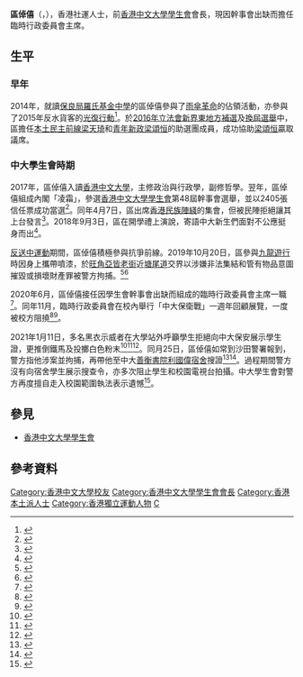 {{Infobox_officeholder
| name = 區倬僖
| native_name = Owen Au Cheuk-hei
| native_name_lang = en
| image =
| width = 
| sex = 男
| office = [[香港中文大學學生會|香港中文大學學生會]]臨時行政委員會主席
| term_start = 2020年
| term_end = 
| predecessor   = 蘇浚鋒
| office1 = [[香港中文大學學生會|香港中文大學學生會]]會長
| term_start1    = 2018年
| term_end1      = 2019年
| predecessor1   = 區子灝
| successor1     = 蘇浚鋒
| party = 
| Native place = 
| nationality = {{CNHK}}
| residence = 
| date of birth = {{birth year and age|1999}}<ref name="matters">{{Cite web|url=https://matters.news/@owench1999|title=區倬僖Matters個人介紹|access-date=2021-01-26|archive-date=2021-02-03|archive-url=https://web.archive.org/web/20210203022602/https://matters.news/@owench1999|dead-url=no}}</ref>
| place of birth = {{HKG}}
| occupation = 
| religion = 
| spouse = 
| relatives = 
| alma_mater = [[香港中文大學|香港中文大學]][[善衡書院|善衡書院]]
| educate = 
| past =
| work = 
}}
'''區倬僖'''（{{lang-en|Owen Au Cheuk-hei}}，{{bd|1999年||CatIdx=Au}}），香港社運人士，前[[香港中文大學學生會|香港中文大學學生會]]會長，現因幹事會出缺而擔任臨時行政委員會主席。 

== 生平 ==
=== 早年 ===
2014年，就讀[[保良局羅氏基金中學|保良局羅氏基金中學]]的區倬僖參與了[[雨傘革命|雨傘革命]]的佔領活動，亦參與了2015年反水貨客的[[光復行動|光復行動]]<ref name="mj">{{Cite web|url=https://www.mpweekly.com/culture/香港社運-學生會-中文大學-81601/amp|title=孤舟獨釣寒江雪 中大學生會會長區倬僖：上學生會是吃力不討好的事|date=2018-09-03|publisher=明周文化|access-date=2020-01-26|archive-date=2021-02-13|archive-url=https://web.archive.org/web/20210213134351/https://www.mpweekly.com/culture/%e9%a6%99%e6%b8%af%e7%a4%be%e9%81%8b-%e5%ad%b8%e7%94%9f%e6%9c%83-%e4%b8%ad%e6%96%87%e5%a4%a7%e5%ad%b8-81601/amp|dead-url=no}}</ref>。於[[2016年香港立法會新界東地方選區補選|2016年立法會新界東地方補選]]及[[2016年香港立法會選舉|換屆選舉]]中，區擔任[[本土民主前線|本土民主前線]][[梁天琦|梁天琦]]和[[青年新政|青年新政]][[梁頌恒|梁頌恒]]的助選團成員，成功協助[[梁頌恒|梁頌恒]]贏取議席{{R|mj}}。

=== 中大學生會時期 ===
2017年，區倬僖入讀[[香港中文大學|香港中文大學]]，主修政治與行政學，副修哲學{{R|matters}}。翌年，區倬僖組成內閣「凌霜」，參選[[香港中文大學學生會|香港中文大學學生會]]第48屆幹事會選舉，並以2405張信任票成功當選<ref>{{Cite web|url=https://m.facebook.com/Fortitude1819/photos/當選宣言-經過為期一星期的宣傳期及為期逾兩星期的投票期今屆學生會週年大選終告一段落本閣最終以2405票信任480票不信任及170票無效當選為第四十八屆香港中文大/186781905260105/|title=「凌霜」內閣當選宣言|website=Facebook|author=「凌霜」內閣|date=2018-02-16|access-date=2021-06-24|archive-date=2021-02-04|archive-url=https://web.archive.org/web/20210204222527/https://m.facebook.com/Fortitude1819/photos/%E7%95%B6%E9%81%B8%E5%AE%A3%E8%A8%80-%E7%B6%93%E9%81%8E%E7%82%BA%E6%9C%9F%E4%B8%80%E6%98%9F%E6%9C%9F%E7%9A%84%E5%AE%A3%E5%82%B3%E6%9C%9F%E5%8F%8A%E7%82%BA%E6%9C%9F%E9%80%BE%E5%85%A9%E6%98%9F%E6%9C%9F%E7%9A%84%E6%8A%95%E7%A5%A8%E6%9C%9F%E4%BB%8A%E5%B1%86%E5%AD%B8%E7%94%9F%E6%9C%83%E9%80%B1%E5%B9%B4%E5%A4%A7%E9%81%B8%E7%B5%82%E5%91%8A%E4%B8%80%E6%AE%B5%E8%90%BD%E6%9C%AC%E9%96%A3%E6%9C%80%E7%B5%82%E4%BB%A52405%E7%A5%A8%E4%BF%A1%E4%BB%BB480%E7%A5%A8%E4%B8%8D%E4%BF%A1%E4%BB%BB%E5%8F%8A170%E7%A5%A8%E7%84%A1%E6%95%88%E7%95%B6%E9%81%B8%E7%82%BA%E7%AC%AC%E5%9B%9B%E5%8D%81%E5%85%AB%E5%B1%86%E9%A6%99%E6%B8%AF%E4%B8%AD%E6%96%87%E5%A4%A7/186781905260105/|dead-url=no}}</ref>。同年4月7日，區出席[[香港民族陣綫|香港民族陣綫]]的集會，但被民陣拒絕讓其上台發言<ref>{{Cite web|url=https://www.thestandnews.com/politics/同時間另搞集會-獨派-香港民族陣線-修補裂痕責在民主派-中大學生會長-被民陣拒上台發言/|title=同時間另搞集會　「獨派」香港民族陣線：修補裂痕責在民主派　中大學生會長：被民陣拒上台發言|date=2018-04-07|publisher=立場新聞|access-date=2021-01-26|archive-date=2021-02-01|archive-url=https://web.archive.org/web/20210201191927/https://www.thestandnews.com/politics/%E5%90%8C%E6%99%82%E9%96%93%E5%8F%A6%E6%90%9E%E9%9B%86%E6%9C%83-%E7%8D%A8%E6%B4%BE-%E9%A6%99%E6%B8%AF%E6%B0%91%E6%97%8F%E9%99%A3%E7%B7%9A-%E4%BF%AE%E8%A3%9C%E8%A3%82%E7%97%95%E8%B2%AC%E5%9C%A8%E6%B0%91%E4%B8%BB%E6%B4%BE-%E4%B8%AD%E5%A4%A7%E5%AD%B8%E7%94%9F%E6%9C%83%E9%95%B7-%E8%A2%AB%E6%B0%91%E9%99%A3%E6%8B%92%E4%B8%8A%E5%8F%B0%E7%99%BC%E8%A8%80/|dead-url=no}}</ref>。2018年9月3日，區在開學禮上演說，寄語中大新生們面對不公應挺身而出<ref>{{Cite web|url=https://www.hk01.com/社會新聞/230677/開學-中大學生會會長開學禮談及港獨-寄語新生遇不公挺身而出|title=中大學生會會長開學禮談及港獨　寄語新生遇不公挺身而出|date=2018-09-03|publisher=HK01|access-date=2021-01-26|archive-date=2021-01-31|archive-url=https://web.archive.org/web/20210131053615/https://www.hk01.com/%E7%A4%BE%E6%9C%83%E6%96%B0%E8%81%9E/230677/%E9%96%8B%E5%AD%B8-%E4%B8%AD%E5%A4%A7%E5%AD%B8%E7%94%9F%E6%9C%83%E6%9C%83%E9%95%B7%E9%96%8B%E5%AD%B8%E7%A6%AE%E8%AB%87%E5%8F%8A%E6%B8%AF%E7%8D%A8-%E5%AF%84%E8%AA%9E%E6%96%B0%E7%94%9F%E9%81%87%E4%B8%8D%E5%85%AC%E6%8C%BA%E8%BA%AB%E8%80%8C%E5%87%BA|dead-url=no}}</ref>。 

[[反送中運動|反送中運動]]期間，區倬僖積極參與抗爭前線{{R|mj}}。2019年10月20日，區參與[[2019年10月20日九龍遊行|九龍遊行]]時因身上攜帶噴漆，於[[旺角|旺角]][[亞皆老街|亞皆老街]]近[[塘尾道|塘尾道]]交界以涉嫌非法集結和管有物品意圖摧毀或損壞財產罪被警方拘捕。<ref>{{Cite web|url=https://www.thestandnews.com/politics/10-20九龍遊行-前中大學生會會長區倬僖等五人被指非法集結-藏武器-准保釋候訊/|title=前中大學生會會長區倬僖等五人被指非法集結、藏武器　准保釋候訊|date=2020-04-08|publisher=立場新聞|access-date=2021-01-26|archive-date=2021-02-02|archive-url=https://web.archive.org/web/20210202150334/https://www.thestandnews.com/politics/10-20%E4%B9%9D%E9%BE%8D%E9%81%8A%E8%A1%8C-%E5%89%8D%E4%B8%AD%E5%A4%A7%E5%AD%B8%E7%94%9F%E6%9C%83%E6%9C%83%E9%95%B7%E5%8D%80%E5%80%AC%E5%83%96%E7%AD%89%E4%BA%94%E4%BA%BA%E8%A2%AB%E6%8C%87%E9%9D%9E%E6%B3%95%E9%9B%86%E7%B5%90-%E8%97%8F%E6%AD%A6%E5%99%A8-%E5%87%86%E4%BF%9D%E9%87%8B%E5%80%99%E8%A8%8A/|dead-url=no}}</ref><ref>{{Cite web|url=https://www.hk01.com/社會新聞/458689/逃犯條例-中大學生會前會長區倬僖被控-涉攜帶噴漆及非法集結|title=中大學生會前會長區倬僖被控　涉攜帶噴漆及非法集結|date=2020-04-08|publisher=HK01|access-date=2021-01-26|archive-date=2021-02-03|archive-url=https://web.archive.org/web/20210203104612/https://www.hk01.com/%E7%A4%BE%E6%9C%83%E6%96%B0%E8%81%9E/458689/%E9%80%83%E7%8A%AF%E6%A2%9D%E4%BE%8B-%E4%B8%AD%E5%A4%A7%E5%AD%B8%E7%94%9F%E6%9C%83%E5%89%8D%E6%9C%83%E9%95%B7%E5%8D%80%E5%80%AC%E5%83%96%E8%A2%AB%E6%8E%A7-%E6%B6%89%E6%94%9C%E5%B8%B6%E5%99%B4%E6%BC%86%E5%8F%8A%E9%9D%9E%E6%B3%95%E9%9B%86%E7%B5%90|dead-url=no}}</ref> 

2020年6月，區倬僖接任因學生會幹事會出缺而組成的臨時行政委員會主席一職<ref>{{Cite web|url=https://www.facebook.com/cuhkcampusradio/posts/1471991086321055/|title=校園新聞 幹事會臨政五名委員請辭 稱將有新血出任|date=2020-08-29|publisher=中大校園電台|access-date=2021-01-26}}</ref>。同年11月，臨時行政委員會在校內舉行「中大保衛戰」一週年回顧展覽，一度被校方阻撓<ref>{{Cite web|url=https://www.thestandnews.com/politics/中大衝突一週年-學生會辦回顧展-校方-宣傳海報涉違法-敦促移除/|title=中大衝突一週年　學生會辦回顧展　校方：宣傳海報涉違法 敦促移除|date=2020-11-05|publisher=立場新聞|access-date=2021-01-26|archive-date=2021-01-30|archive-url=https://web.archive.org/web/20210130112654/https://www.thestandnews.com/politics/%E4%B8%AD%E5%A4%A7%E8%A1%9D%E7%AA%81%E4%B8%80%E9%80%B1%E5%B9%B4-%E5%AD%B8%E7%94%9F%E6%9C%83%E8%BE%A6%E5%9B%9E%E9%A1%A7%E5%B1%95-%E6%A0%A1%E6%96%B9-%E5%AE%A3%E5%82%B3%E6%B5%B7%E5%A0%B1%E6%B6%89%E9%81%95%E6%B3%95-%E6%95%A6%E4%BF%83%E7%A7%BB%E9%99%A4/|dead-url=no}}</ref><ref>{{Cite web|url=https://hk.epochtimes.com/news/2020-11-12/51528251|title=中大保衛戰展覽「光時」被遮 學生會憂失辦展覽自由|date=2020-11-12|publisher=大紀元時報|access-date=2021-01-26|archive-date=2021-01-30|archive-url=https://web.archive.org/web/20210130074805/https://hk.epochtimes.com/news/2020-11-12/51528251|dead-url=no}}</ref>。 

2021年1月11日，多名黑衣示威者在大學站外呼籲學生拒絕向中大保安展示學生證，更推倒鐵馬及投擲白色粉末<ref>{{Cite web|url=https://www.thestandnews.com/politics/警搜中大三學生宿舍查-1-11-鐵馬被推翻案-警消息指三人被捕-包括學生會前會長區倬僖/|title=警搜中大三學生宿舍查 1.11 鐵馬被推翻案　警消息指三人被捕　包括學生會前會長區倬僖|date=2021-01-26|publisher=立場新聞|access-date=2021-01-26|archive-date=2021-01-30|archive-url=https://web.archive.org/web/20210130142235/https://www.thestandnews.com/politics/%E8%AD%A6%E6%90%9C%E4%B8%AD%E5%A4%A7%E4%B8%89%E5%AD%B8%E7%94%9F%E5%AE%BF%E8%88%8D%E6%9F%A5-1-11-%E9%90%B5%E9%A6%AC%E8%A2%AB%E6%8E%A8%E7%BF%BB%E6%A1%88-%E8%AD%A6%E6%B6%88%E6%81%AF%E6%8C%87%E4%B8%89%E4%BA%BA%E8%A2%AB%E6%8D%95-%E5%8C%85%E6%8B%AC%E5%AD%B8%E7%94%9F%E6%9C%83%E5%89%8D%E6%9C%83%E9%95%B7%E5%8D%80%E5%80%AC%E5%83%96/|dead-url=no}}</ref><ref>{{Cite web|url=https://www.post852.com/321940/警據報就撥灑粉末事件拘中大學生會前會長區倬僖/|title=警據報就撥灑粉末事件拘中大學生會前會長區倬僖等3學生　入校園宿舍搜證|date=2021-01-26|publisher=852郵報|access-date=2021-01-26|archive-date=2021-01-30|archive-url=https://web.archive.org/web/20210130064549/https://www.post852.com/321940/%E8%AD%A6%E6%93%9A%E5%A0%B1%E5%B0%B1%E6%92%A5%E7%81%91%E7%B2%89%E6%9C%AB%E4%BA%8B%E4%BB%B6%E6%8B%98%E4%B8%AD%E5%A4%A7%E5%AD%B8%E7%94%9F%E6%9C%83%E5%89%8D%E6%9C%83%E9%95%B7%E5%8D%80%E5%80%AC%E5%83%96/|dead-url=no}}</ref><ref>{{Cite web|url=http://www.hkcna.hk/content/2021/0126/875807.shtml|title=港中大前學生會長區倬僖等3人涉襲保安被捕|date=2021-01-26|publisher=香港新聞網|access-date=2021-01-26|archive-date=2021-01-30|archive-url=https://web.archive.org/web/20210130093742/http://www.hkcna.hk/content/2021/0126/875807.shtml|dead-url=no}}</ref>。同月25日，區倬僖如常到沙田警署報到，警方指他涉案並拘捕，再帶他至中大[[善衡書院|善衡書院]][[利國偉宿舍|利國偉宿舍]]搜證<ref name="apple">{{Cite web|url=https://hk.appledaily.com/breaking/20210125/TJ6EZMDAVNCNHBSDVCDQHMIC7Q/|title=中大撒粉案警搜3宿舍再拉3人 包括學生會臨政主席區倬僖|date=2021-01-26|publisher=蘋果新聞|access-date=2021-01-26|archive-date=2021-01-31|archive-url=https://web.archive.org/web/20210131030709/https://hk.appledaily.com/breaking/20210125/TJ6EZMDAVNCNHBSDVCDQHMIC7Q/|dead-url=no}}</ref><ref>{{Cite web|url=https://www.instagram.com/p/CKeFe6Tgo4Z/?igshid=1waxv3rkvddo9|title=《立場新聞》報道|date=2021-01-25|publisher=立場新聞|access-date=2021-01-26}}</ref>。過程期間警方沒有向宿舍學生展示搜查令，亦多次阻止學生和校園電視台拍攝{{R|apple}}。中大學生會對警方再度擅自走入校園範圍執法表示遺憾{{R|apple}}<ref>{{Cite web|url=https://www.instagram.com/p/CKeTE0Lh2pC/?igshid=15h155hee38j1|title=中文大學學生會公開聲明|date=2020-01-25|author=中文大學臨時行政委員會|access-date=2020-01-26}}</ref>。

== 參見 ==
* [[香港中文大學學生會|香港中文大學學生會]]

== 參考資料 ==
{{RefList|2}} 

{{DEFAULTSORT:Au, Owen}}
[[Category:香港中文大學校友|Category:香港中文大學校友]]
[[Category:香港中文大學學生會會長|Category:香港中文大學學生會會長]]
[[Category:香港本土派人士|Category:香港本土派人士]]
[[Category:香港獨立運動人物|Category:香港獨立運動人物]]
[[Category:區姓|C]]